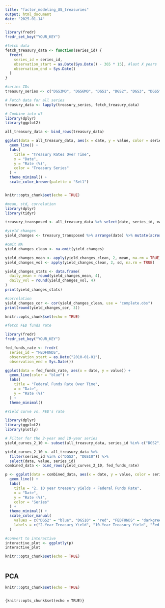 ```yaml
---
title: "factor_modeling_US_treasuries"
output: html_document
date: "2025-01-14"
---
```


```r

library(fredr)
fredr_set_key("YOUR_KEY")

#fetch data
fetch_treasury_data <- function(series_id) {
  fredr(
    series_id = series_id,
    observation_start = as.Date(Sys.Date() - 365 * 15), #last X years
    observation_end = Sys.Date()
  )
}

#series IDs
treasury_series <- c("DGS3MO", "DGS6MO", "DGS1", "DGS2", "DGS3", "DGS5", "DGS7", "DGS10", "DGS20")

# Fetch data for all series
treasury_data <- lapply(treasury_series, fetch_treasury_data)

# Combine into df
library(dplyr)
library(ggplot2)

all_treasury_data <- bind_rows(treasury_data)

ggplot(data = all_treasury_data, aes(x = date, y = value, color = series_id)) +
  geom_line() +
  labs(
    title = "Treasury Rates Over Time",
    x = "Date",
    y = "Rate (%)",
    color = "Treasury Series"
  ) +
  theme_minimal() +
  scale_color_brewer(palette = "Set1")


knitr::opts_chunk$set(echo = TRUE)
```

```r
#mean, std, correlation
library(dplyr)
library(tidyr)

treasury_transposed <- all_treasury_data %>% select(date, series_id, value) %>% pivot_wider(names_from = series_id, values_from = value)

#yield changes 
yield_changes <- treasury_transposed %>% arrange(date) %>% mutate(across(-date, ~ . - lag(.), .names = "diff_{.col}")) %>% select(starts_with("diff_"))

#omit NA
yield_changes_clean <- na.omit(yield_changes)

yield_changes_mean <- apply(yield_changes_clean, 2, mean, na.rm = TRUE)
yield_changes_vol <- apply(yield_changes_clean, 2, sd, na.rm = TRUE)

yield_changes_stats <- data.frame(
  daily_mean = round(yield_changes_mean, 4),
  daily_vol = round(yield_changes_vol, 4)
)
print(yield_changes_stats)

#correlation
yield_changes_cor <- cor(yield_changes_clean, use = "complete.obs")
print(round(yield_changes_cor, 3))

knitr::opts_chunk$set(echo = TRUE)
```

```r
#fetch FED funds rate

library(fredr)
fredr_set_key("YOUR_KEY")

fed_funds_rate <- fredr(
  series_id = "FEDFUNDS",
  observation_start = as.Date("2010-01-01"),  
  observation_end = Sys.Date())

ggplot(data = fed_funds_rate, aes(x = date, y = value)) +
  geom_line(color = "blue") +
  labs(
    title = "Federal Funds Rate Over Time",
    x = "Date",
    y = "Rate (%)"
  ) +
  theme_minimal()
```

```r
#Yield curve vs. FED's rate

library(dplyr)
library(ggplot2)
library(plotly)

# Filter for the 2-year and 10-year series
yield_curves_2_10 <- subset(all_treasury_data, series_id %in% c("DGS2", "DGS10"))

yield_curves_2_10 <- all_treasury_data %>%
  filter(series_id %in% c("DGS2", "DGS10")) %>%
  select(date, value, series_id)
combined_data <- bind_rows(yield_curves_2_10, fed_funds_rate)

p <- ggplot(data = combined_data, aes(x = date, y = value, color = series_id)) +
  geom_line() +
  labs(
    title = "2, 10 year treasury yields + Federal Funds Rate",
    x = "Date",
    y = "Rate (%)",
    color = "Series"
  ) +
  theme_minimal() +
  scale_color_manual(
    values = c("DGS2" = "blue", "DGS10" = "red", "FEDFUNDS" = "darkgreen"),
    labels = c("2-Year Treasury Yield", "10-Year Treasury Yield", "Fed Funds Rate")
  )

#convert to interactive
interactive_plot <- ggplotly(p)
interactive_plot

knitr::opts_chunk$set(echo = TRUE)
```

```r

```

## PCA

```r

knitr::opts_chunk$set(echo = TRUE)
```

```r

```

`{knitr::opts_chunk$set(echo = TRUE)}`
